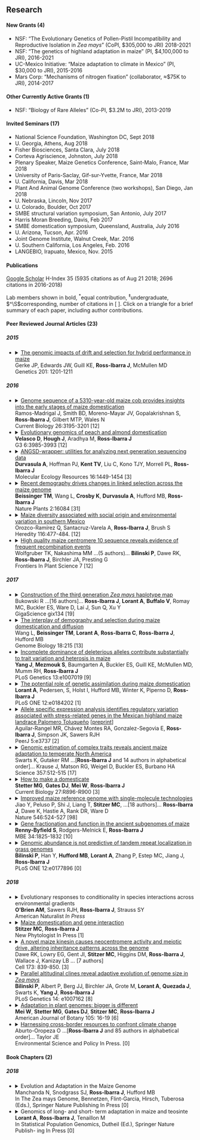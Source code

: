 ## Research 

#### New Grants (4)

-   NSF: “The Evolutionary Genetics of Pollen-Pistil Incompatibility and
    Reproductive Isolation in *Zea mays*” (CoPI, \$305,000 to JRI)
    2018-2021
-   NSF: “The genetics of highland adaptation in maize” (PI, \$4,100,000
    to JRI), 2016-2021
-   UC-Mexico Initiative: “Maize adaptation to climate in Mexico” (PI,
    \$30,000 to JRI), 2015-2016
-   Mars Corp: “Mechanisms of nitrogen fixation” (collaborator,
    $\approx$\$75K to JRI), 2014-2017
    
#### Other Currently Active Grants (1)
-   NSF: “Biology of Rare Alleles” (Co-PI, \$3.2M to JRI), 2013-2019

#### Invited Seminars (17)

-   National Science Foundation, Washington DC, Sept 2018
-   U. Georgia, Athens, Aug 2018
-   Fisher Biosciences, Santa Clara, July 2018
-   Corteva Agriscience, Johnston, July 2018
-   Plenary Speaker, Maize Genetics Conference, Saint-Malo, France, Mar
    2018
-   University of Paris-Saclay, Gif-sur-Yvette, France, Mar 2018
-   U. California, Davis, Mar 2018
-   Plant And Animal Genome Conference (two workshops), San Diego, Jan
    2018
-   U. Nebraska, Lincoln, Nov 2017
-   U. Colorado, Boulder, Oct 2017
-   SMBE structural variation symposium, San Antonio, July 2017
-   Harris Moran Breeding, Davis, Feb 2017
-   SMBE domestication symposium, Queensland, Australia, July 2016
-   U. Arizona, Tucson, Apr. 2016
-   Joint Genome Institute, Walnut Creek, Mar. 2016
-   U. Southern California, Los Angeles, Feb. 2016
-   LANGEBIO, Irapuato, Mexico, Nov. 2015

#### Publications  

[Google Scholar](https://scholar.google.com/citations?user=5SzRq1oAAAAJ&hl=en&authuser=1) H-Index 35 (5935 citations as of Aug 21 2018; 2696
citations in 2016-2018)

Lab members shown in bold, $^*$equal contribution, $^\ddagger$undergraduate, $^\S$corresponding, number of citations in [ ]. Click on a triangle for a brief summary of each paper, including author contributions. 

#### Peer Reviewed Journal Articles (23)

##### 2015

- <details>     <summary>[The genomic impacts of drift and selection for hybrid performance in maize](https://www.google.com/url?sa=t&rct=j&q=&esrc=s&source=web&cd=2&cad=rja&uact=8&ved=0CC0QFjABahUKEwiY8ezQoa3IAhWRL4gKHYbZCYU&url=http%3A%2F%2Fwww.genetics.org%2Fcontent%2Fearly%2F2015%2F09%2F18%2Fgenetics.115.182410.abstract&usg=AFQjCNF6HUbfJ3ij4yqX75WFIP7h0VqD8g&sig2=7Gw1t6U1cc7imLVZEUWlHQ)  
Gerke JP, Edwards JW, Guill KE, **Ross-Ibarra J**, McMullen MD   
Genetics 201: 1201-1211  </summary>     <p style="margin-left: 30px">We show how modern hybrid breeding approahces impact diversity across the genome. Using the Iowa Stiff Stalk synthetic population as an example, we track diversity across 16 generations of selection and compare with simulations.  We show the vast majority of the changes in diversity observed can be explained by drift, but that fixation of large haplotypes, likley including considerable linked load, leads to selection for complementation in the recirpical populations. This work provided some of the first population genetic evidence supporting the complenmentaton model of hybrid vigor.  **JRI is corresponding author and performed analyses and co-wrote the paper with JG.** </p></details> 

##### 2016

- <details>     <summary>[Genome sequence of a 5310-year-old maize cob provides insights into the early stages of maize domestication](<http://www.cell.com/current-biology/abstract/S0960-9822(16)31120-4>)  
Ramos-Madrigal J, Smith BD, Moreno-Mayar JV, Gopalakrishnan S, **Ross-Ibarra J**, Gilbert MTP, Wales N  
Current Biology 26:3195-3201 [12]  </summary>     <p style="margin-left: 30px">The genome sequence of a 5,000 year old maize cob reveals it was partially domesticated and helps identify the timing of adaptation during domestication. **JRI helped plan and supervise analyses, edited the paper.**</p></details>  

- <details>     <summary>[Evolutionary genomics of peach and almond domestication](http://www.g3journal.org/content/6/12/3985.short?rss=1&ssource=mfr)        
 **Velasco D**, **Hough J**, Aradhya M, **Ross-Ibarra J**   
 G3 6:3985-3993 [12]  </summary>     <p style="margin-left: 30px">Resequencing data from a number of peach and almond varieties show differences in population size and mating system, but little evidence for convergent selection during domestication. **JRI is corresponding author, planned and supervised analyses, co-wrote the paper with DV.**</p></details>  
- <details>     <summary>[ANGSD-wrapper: utilities for analyzing next generation sequencing data](http://onlinelibrary.wiley.com/doi/10.1111/1755-0998.12578/full)   
**Durvasula A**, Hoffman PJ, **Kent TV**, Liu C, Kono TJY, Morrell PL, **Ross-Ibarra J**   
Molecular Ecology Resources 16:1449-1454 [3]  </summary>     <p style="margin-left: 30px">We provide a set of scripts and configuration files to facilitate easy popgen analysis of short-read sequencing data. **JRI is corresponding author. JRI conceived of and planned the project, wrote the preliminary code base, planned and contributed additional code, and co-wrote the paper with AD, PJH, and PLM.**</p></details>  

- <details>     <summary>[Recent demography drives changes in linked selection across the maize genome](http://rdcu.be/kHEB)  
**Beissinger TM**, Wang L, **Crosby K**, **Durvasula A**, Hufford MB, **Ross-Ibarra J**  
Nature Plants 2:16084 [31]  </summary>     <p style="margin-left: 30px">We find little evidence for widespread hard sweeps in maize or teosinte and show that differences in demography during maize domestication and subsequent expansion have have changed the impacts of linked selection on surrounding diversity in the maize genome. **JRI is corresponding author. JRI formulated conceived of and planned the project, contributed to and supervised analyses, and co-wrote the paper with TMB.**</p></details>  

- <details> <summary>[Maize diversity associated with social origin and environmental variation in southern Mexico](http://www.nature.com/hdy/journal/vaop/ncurrent/full/hdy201610a.html)  
Orozco-Ramírez Q, Santacruz-Varela A, **Ross-Ibarra J**, Brush S  
Heredity 116:477-484. [12]</summary>     <p style="margin-left: 30px">We show that cultural barriers such as language contribute more to genetic structure of maize landraces in Chiapas than do environmental features such as altitude. **JRI supervised analyses and co-wrote the paper with QOR and SB**</p></details>   

- <details>     <summary>[High quality maize centromere 10 sequence reveals evidence of frequent recombination events](http://journal.frontiersin.org/article/10.3389/fpls.2016.00308/full)  
Wolfgruber TK, Nakashima MM ...(5 authors)... **Bilinski P**, Dawe RK, **Ross-Ibarra J**, Birchler JA, Presting G   
Frontiers In Plant Science 7 [12]
</summary>     <p style="margin-left: 30px">We present the first complete draft of a maize centromere. **JRI and PB contributed data and analysis of pacbio reads.**</p></details>  

##### 2017

- <details>
    <summary>[Construction of the third generation *Zea mays* haplotype map](https://academic.oup.com/gigascience/advance-article/doi/10.1093/gigascience/gix134/4782225?searchresult=1)   
Bukowski R ...[16 authors]...  **Ross-Ibarra J**, **Lorant A**, **Buffalo V**, Romay MC, Buckler ES, Ware D, Lai J, Sun Q, Xu Y    
GigaScience gix134 [19]  </summary>
    <p style="margin-left: 30px">We present a SNP dataset of 80M variants from a sample of 1200 maize and teosinte genomes. **JRI supervised sequencing of some of the lines as well as analyses that helped determine methodologies for SNP calling.**
</p></details> 

- <details>
    <summary>[The interplay of demography and selection during maize domestication and diffusion](https://genomebiology.biomedcentral.com/articles/10.1186/s13059-017-1346-4)   
Wang L, **Beissinger TM**, **Lorant A**, **Ross-Ibarra C**, **Ross-Ibarra J**, Hufford MB  
Genome Biology 18:215 [13]  </summary>
    <p style="margin-left: 30px">We show how population bottlenecks and gene flow have shaped patterns of genetic load across the maize genome and among populatons. **JRI is co-corresponding author, supervised generation of data, contributed to and supervised analysis, and co-wrote the paper with LW and MBH**
</p></details> 

- <details>
    <summary>[Incomplete dominance of deleterious alleles contribute substantially to trait variation and heterosis in maize](http://journals.plos.org/plosgenetics/article?id=10.1371/journal.pgen.1007019)  
**Yang J**, **Mezmouk S**, Baumgarten A, Buckler ES, Guill KE, McMullen MD, Mumm RH, **Ross-Ibarra J**  
PLoS Genetics 13:e1007019 [9]  </summary>
    <p style="margin-left: 30px">We combine phenotypic data from crosses between multiple maize inbred lines and genome-wide characterization of deleterious alleles to show that a simple model of incomplete dominance may help explain hybrid vigor. **JRI is corresponding author, convceived of and planned the original project, supervised and contributed to analyses, and co-wrote the paper with JY.**
</p></details> 

- <details>
    <summary>[The potential role of genetic assimilation during maize domestication](http://journals.plos.org/plosone/article?id=10.1371/journal.pone.0184202)  
**Lorant A**, Pedersen, S, Holst I, Hufford MB, Winter K, Piperno D, **Ross-Ibarra J**  
PLoS ONE 12:e0184202 [1]  </summary>
    <p style="margin-left: 30px">Gene expression data from  maize and teosinte grown in mid-Holocene environments suggests that for some genes plastic changes in expression may have preceded genetic changes during domestication. **JRI is corresponding author.  JRI conceived of and planned the project, supervised generation and analysis of data, and co-wrote the paper with AL.**
</p></details>   

- <details>
    <summary>[Allele specific expression analysis identifies regulatory variation associated with stress-related genes in the Mexican highland maize landrace Palomero Toluqueño](https://peerj.com/articles/3737/) [[preprint](http://biorxiv.org/content/early/2017/06/20/152397)]  
Aguilar-Rangel MR, Chávez Montes RA,  Gonzalez-Segovia E, **Ross-Ibarra J**, Simpson JK, Sawers RJH  
PeerJ 5:e3737 [2]
  </summary>
    <p style="margin-left: 30px">We identify genes showing allele-specific expression differences in a highland-adapted maize landrace. **JRI advised analyses and co-wrote the paper with ARMR and RJHS.** 
</p></details> 

- <details>
    <summary>[Genomic estimation of complex traits reveals ancient maize adaptation to temperate North America](http://science.sciencemag.org/content/357/6350/512.full)  
Swarts K, Gutaker RM ...[**Ross-Ibarra J** and 14 authors in alphabetical order]... Krause J, Matson RG, Weigel D, Buckler ES, Burbano HA  
 Science 357:512-515 [17]  </summary>
    <p style="margin-left: 30px">Maize as a staple food crop in temperate North America required adaptation to a shorter growing season. On its first introduction in the southwestern United States ∼4000 years ago, maize was extensively grown in the lowlands. Cultivation in the temperate uplands did not occur for another 2000 years. Swarts et al. used ancient DNA data from 1900-year-old maize cobs found in a temperate cave in the southwestern United States and mapped the ancient flowering phenotype. The ancient maize samples were marginally adapted to temperate regions as a result of selection on standing variation.  **JRI provided data, advised on analyses.** 
</p></details> 

- <details>
    <summary>[How to make a domesticate](http://www.sciencedirect.com/science/article/pii/S0960982217307856)  
**Stetter MG**, **Gates DJ**, **Mei W**, **Ross-Ibarra J**  
 Current Biology 27:R896-R900 [3]  </summary>
    <p style="margin-left: 30px">A perspective that seeks to predict what factors influence the success of domestication, how many genes contributed to the process, where these genes originated and the implications for de novo domestication. **JRI conceived of the idea and co-wrote the paper with MGS.**
</p></details> 

- <details>
    <summary>[Improved maize reference genome with single-molecule technologies](http://www.nature.com/nature/journal/vaop/ncurrent/full/nature22971.html)   
Jiao Y, Peluso P, Shi J, Liang T, **Stitzer MC**, ...[18 authors]... **Ross-Ibarra J**, Dawe K, Hastie A, Rank DR, Ware D  
Nature 546:524-527 [98]  </summary>
    <p style="margin-left: 30px">We present a high-quality long-read reference genome of the maize inbred B73 and the first detailed annotation of retroelements in any grass species. **JRI supervised annotation of transposable elements and co-wrote the paper with JY and KD.**
</p></details> 

- <details>
    <summary>[Gene fractionation and function in the ancient subgenomes of maize](https://academic.oup.com/mbe/article/34/8/1825/3742530/Gene-Fractionation-and-Function-in-the-Ancient?guestAccessKey=391f8f04-5fd6-4bc7-bac0-0057fb3102ab)    
**Renny-Byfield S**, Rodgers-Melnick E, **Ross-Ibarra J**  
MBE 34:1825-1832 [10]  </summary>
    <p style="margin-left: 30px">We show that the two subgenomes of maize differentially contribute to functional variation in phenotypes. **JRI is corresponding author, supervised analysis, and co-wrote the paper with SRB.**
</p></details> 

- <details>
    <summary>[Genomic abundance is not predictive of tandem repeat localization in grass genomes](http://journals.plos.org/plosone/article?id=10.1371/journal.pone.0177896)      
**Bilinski P**, Han Y, **Hufford MB**, **Lorant A**,  Zhang P, Estep MC, Jiang J, **Ross-Ibarra J**  
PLoS ONE 12:e0177896 [0]  </summary>
    <p style="margin-left: 30px">We show that short read sequence data allows discovery of novel tandem repeats in grass species but, unlike many other species, the most abundant repeat is frequently not centromeric. **JRI supervised analysis and co-wrote the paper with PB.**
</p></details>    


##### 2018

- <details>
    <summary> Evolutionary responses to conditionality in species interactions across environmental gradients     
**O'Brien AM**, Sawers RJH, **Ross-Ibarra J**, Strauss SY  
American Naturalist *In Press*  </summary>
    <p style="margin-left: 30px">We present a novel hypothesis which describes how patterns of biotic coadpation change across varying abiotic environments. **JRI contributed to formulation of the hypothesis and writing the paper.** 
</p></details> 

- <details>
    <summary>[Maize domestication and gene interaction](https://nph.onlinelibrary.wiley.com/doi/abs/10.1111/nph.15350)  
    **Stitzer MC**, **Ross-Ibarra J**  
    New Phytologist In Press [1]  
</summary>
    <p style="margin-left: 30px">We review genetic work looking at the role of dominance, epistasis, and pleiotropy during maize domestication. **JRI co-wrote the paper with MCS.**
</p></details> 

- <details>
    <summary>[A novel maize kinesin causes neocentromere activity and meiotic drive, altering inheritance patterns across the genome](http://www.cell.com/cell/fulltext/S0092-8674(18)30289-7)  
Dawe RK, Lowry EG, Gent JI, **Stitzer MC**, Higgins DM,  **Ross-Ibarra J**, Wallace J, Kanizay LB ... [7 authors]  
Cell 173: 839-850. [3]  </summary>
    <p style="margin-left: 30px">We identify a small gene family Kindr as the causal locus for meiotic drive in maize. **JRI supervised population genetic analysis, advised on additional genetic analyses, and co-wrote the paper with RKD, JIG, and MCS.**
</p></details>  

- <details>
    <summary>[Parallel altitudinal clines reveal adaptive evolution of genome size in *Zea mays*](http://journals.plos.org/plosgenetics/article?id=10.1371/journal.pgen.1007162)   
**Bilinski P**, Albert P, Berg JJ, Birchler JA, Grote M, **Lorant A**, **Quezada J**, Swarts K, **Yang J**, **Ross-Ibarra J**  
 PLoS Genetics 14: e1007162 [8]  </summary>
    <p style="margin-left: 30px">We show that genome size can be analyzed as a quantitative trait and that selection on flowering time in maize has likely driven adaptive changes in genome size along multiple altitudinal clines. **JRI is corresponding author, conceived of and planned the project, supervised analyses, and co-wrote the paper with PB.**
</p></details> 

- <details>
    <summary>[Adaptation in plant genomes: bigger is different](https://onlinelibrary.wiley.com/doi/full/10.1002/ajb2.1002)   
**Mei W**, **Stetter MG**, **Gates DJ**, **Stitzer MC**, **Ross-Ibarra J**  
American Journal of Botany 105: 16-19 [6]  </summary>
    <p style="margin-left: 30px">We develop the functional space hypothesis in which we posit that adaptation in large genomes uses more noncoding variation and is more likely to proceed via soft sweeps. **JRI conceived of the hypothesis, supervised analyses, and co-wrote the paper with MW**</p></details>  

- <details>
    <summary>[Harnessing cross-border resources to confront climate change](https://www.sciencedirect.com/science/article/pii/S1462901117310602)    
Aburto-Oropeza O ...[**Ross-Ibarra J** and 85 authors in alphabetical order]... Taylor JE  
Environmental Science and Policy In Press. [0]  </summary>
    <p style="margin-left: 30px">Discusses the challenges of changing climates pose for society and the environment along the Mexican-US border.  **JRI contributed text to the initial draft of the paper.**</p></details>  

#### Book Chapters (2)

##### 2018 
- <details>
    <summary>Evolution and Adaptation in the Maize Genome  
Manchanda N, Snodgrass SJ, **Ross-Ibarra J**, Hufford MB   
In The Zea mays Genome, Bennetzen, Flint-Garcia, Hirsch, Tuberosa (Eds.), Springer Nature Publishing In Press [0]  
</summary>
    <p style="margin-left: 30px">We review progress thus far in genomic research of maize domestication and adaptation. We discuss the insights genomics has shed on our understanding of these processes and conclude with a future outlook for how genomics might be further applied.  **JRI co-wrote the paper with MN, SJ, and MBH**
</p></details> 

- <details>
    <summary>Genomics of long- and short- term adaptation in maize and teosinte  
**Lorant A**, **Ross-Ibarra J**, Tenaillon M  
 In Statistical Population Genomics, Dutheil (Ed.), Springer Nature Publish- ing In Press [0]  
</summary>
    <p style="margin-left: 30px">We review studies on short and long term adaptation, both natural and artificial, in maize and teosinte.  **JRI co-wrote the paper with AL and MT.**
</p></details> 
